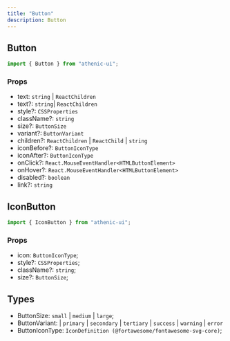 ```yaml
---
title: "Button"
description: Button
---
```


## Button

```js
import { Button } from "athenic-ui";
```

### Props

- text: `string` | `ReactChildren`
- text?: `string`| `ReactChildren`
- style?: `CSSProperties`
- className?: `string`
- size?: `ButtonSize`
- variant?: `ButtonVariant`
- children?: `ReactChildren` | `ReactChild` | `string`
- iconBefore?: `ButtonIconType`
- iconAfter?: `ButtonIconType`
- onClick?: `React.MouseEventHandler<HTMLButtonElement>`
- onHover?: `React.MouseEventHandler<HTMLButtonElement>`
- disabled?: `boolean`
- link?: `string`

## IconButton

```js
import { IconButton } from "athenic-ui";
```

### Props

- icon: `ButtonIconType`;
- style?: `CSSProperties`;
- className?: `string`;
- size?: `ButtonSize`;

## Types

- ButtonSize: `small` | `medium` | `large`;
- ButtonVariant:
  | `primary`
  | `secondary`
  | `tertiary`
  | `success`
  | `warning`
  | `error`
- ButtonIconType: `IconDefinition (@fortawesome/fontawesome-svg-core)`;
